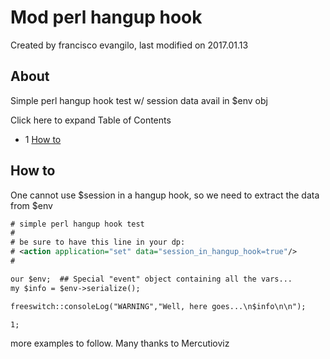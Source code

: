 
# Mod perl hangup hook 

 Created by  francisco evangilo, last modified on 2017.01.13

## About

Simple perl hangup hook test w/ session data avail in $env obj

Click here to expand Table of Contents

* 1 [How to](#how-to)

## How to

One cannot use $session in a hangup hook, so we need to extract the data from $env

```xml
# simple perl hangup hook test             
#                                          
# be sure to have this line in your dp:    
# <action application="set" data="session_in_hangup_hook=true"/>
#

our $env;  ## Special "event" object containing all the vars...
my $info = $env->serialize();

freeswitch::consoleLog("WARNING","Well, here goes...\n$info\n\n");

1;
```

more examples to follow. Many thanks to Mercutioviz


